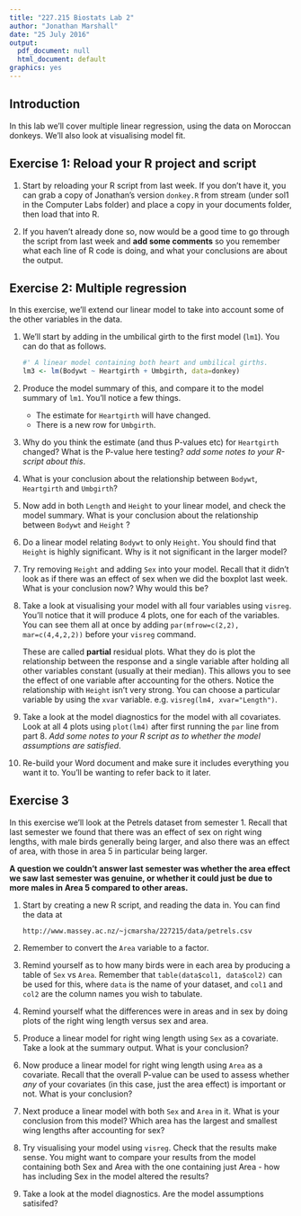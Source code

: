 ```yaml
---
title: "227.215 Biostats Lab 2"
author: "Jonathan Marshall"
date: "25 July 2016"
output:
  pdf_document: null
  html_document: default
graphics: yes
---
```


## Introduction ##

In this lab we'll cover multiple linear regression, using the data on Moroccan donkeys. We'll also look at visualising model fit.

## Exercise 1: Reload your R project and script ##

1. Start by reloading your R script from last week. If you don't have it, you can grab a copy of Jonathan's version `donkey.R` from stream (under sol1 in the Computer Labs folder) and place a copy in your documents folder, then load that into R.

2. If you haven't already done so, now would be a good time to go through the script from last week and **add some comments** so you remember what each line of R code is doing, and what your conclusions are about the output.

## Exercise 2: Multiple regression ##

In this exercise, we'll extend our linear model to take into account some of the other variables in the data.

1. We'll start by adding in the umbilical girth to the first model (`lm1`). You can do that as follows.

    ```r
    #' A linear model containing both heart and umbilical girths.
    lm3 <- lm(Bodywt ~ Heartgirth + Umbgirth, data=donkey)
    ```
2. Produce the model summary of this, and compare it to the model summary of `lm1`. You'll notice a few things.
    * The estimate for `Heartgirth` will have changed.
    * There is a new row for `Umbgirth`.

3. Why do you think the estimate (and thus P-values etc) for `Heartgirth` changed?  What is the P-value here testing? *add some notes to your R-script about this*.

4. What is your conclusion about the relationship between `Bodywt`, `Heartgirth` and `Umbgirth`?

5. Now add in both `Length` and `Height` to your linear model, and check the model summary. What is your conclusion about the relationship between `Bodywt` and `Height` ?

6. Do a linear model relating `Bodywt` to only `Height`. You should find that `Height` is highly significant. Why is it not significant in the larger model?

7. Try removing `Height` and adding `Sex` into your model. Recall that it didn't look as if there was an effect of sex when we did the boxplot last week. What is your conclusion now? Why would this be?

8. Take a look at visualising your model with all four variables using `visreg`. You'll notice that it will produce 4 plots, one for each of the variables. You can see them all at once by adding `par(mfrow=c(2,2), mar=c(4,4,2,2))` before your `visreg` command.

    These are called **partial** residual plots. What they do is plot the relationship between the response and a single variable after holding all other variables constant (usually at their median). This allows you to see the effect of one variable after accounting for the others. Notice the relationship with `Height` isn't very strong. You can choose a particular variable by using the `xvar` variable. e.g. `visreg(lm4, xvar="Length")`.

9. Take a look at the model diagnostics for the model with all covariates. Look at all 4 plots using `plot(lm4)` after first running the `par` line from part 8. *Add some notes to your R script as to whether the model assumptions are satisfied*.

10. Re-build your Word document and make sure it includes everything you want it to. You'll be wanting to refer back to it later.

## Exercise 3

In this exercise we'll look at the Petrels dataset from semester 1. Recall that last semester we found that there was an effect of sex on right wing lengths, with male birds generally being larger, and also there was an effect of area, with those in area 5 in particular being larger.

**A question we couldn't answer last semester was whether the area effect we saw last semester was genuine, or whether it could just be due to more males in Area 5 compared to other areas.**

1. Start by creating a new R script, and reading the data in. You can find the data at

    ```
    http://www.massey.ac.nz/~jcmarsha/227215/data/petrels.csv
    ```

2. Remember to convert the `Area` variable to a factor.

3. Remind yourself as to how many birds were in each area by producing a table of `Sex` vs `Area`. Remember that `table(data$col1, data$col2)` can be used for this, where `data` is the name of your dataset, and `col1` and `col2` are the column names you wish to tabulate.

4. Remind yourself what the differences were in areas and in sex by doing plots of the right wing length versus sex and area.

5. Produce a linear model for right wing length using `Sex` as a covariate. Take a look at the summary output. What is your conclusion?

6. Now produce a linear model for right wing length using `Area` as a covariate. Recall that the overall P-value can be used to assess whether *any* of your covariates (in this case, just the area effect) is important or not. What is your conclusion?

6. Next produce a linear model with both `Sex` and `Area` in it. What is your conclusion from this model? Which area has the largest and smallest wing lengths after accounting for sex?

7. Try visualising your model using `visreg`. Check that the results make sense. You might want to compare your results from the model containing both Sex and Area with the one containing just Area - how has including Sex in the model altered the results?

8. Take a look at the model diagnostics. Are the model assumptions satisifed?
